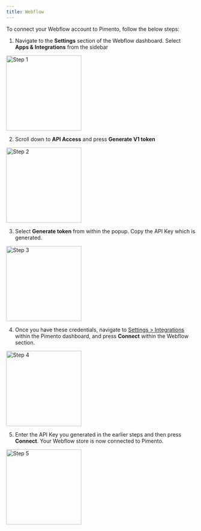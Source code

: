 ```yaml
---
title: Webflow
---
```


To connect your Webflow account to Pimento, follow the below steps:

1. Navigate to the **Settings** section of the Webflow dashboard. Select **Apps & Integrations** from the sidebar

<img height="200" src="/images/webflow-1.png" alt="Step 1" />

2. Scroll down to **API Access** and press **Generate V1 token**

<img height="200" src="/images/webflow-2.png" alt="Step 2" />

3. Select **Generate token** from within the popup. Copy the API Key which is generated.

<img height="200" src="/images/webflow-3.png" alt="Step 3" />

4. Once you have these credentials, navigate to [Settings > Integrations](https://web.tryhutch.co.uk/clients/settings/integrations) within the Pimento dashboard, and press **Connect** within the Webflow section.

<img height="200" src="/images/webflow-4.png" alt="Step 4" />

5. Enter the API Key you generated in the earlier steps and then press **Connect**. Your Webflow store is now connected to Pimento.

<img height="200" src="/images/webflow-5.png" alt="Step 5" />
